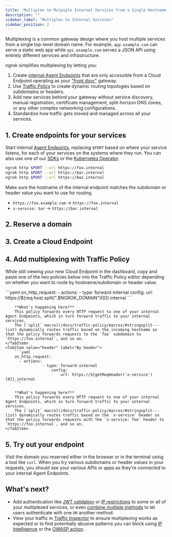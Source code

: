 ```yaml
---
title: 'Multiplex to Mulpiple Internal Services from a Single Hostname'
description: ""
sidebar_label: "Multiplex to Internal Services"
sidebar_position: 2
---
```



Multiplexing is a common gateway design where you host multiple services from a single top-level domain name.
For example, `app.example.com` can serve a static web app while `api.example.com` serves a JSON API using entirely different services and infrastructure.

ngrok simplifies multiplexing by letting you:

1. Create [internal Agent Endpoints](/docs/universal-gateway/agent-endpoints/) that are only accessible from a Cloud Endpoint operating as your ["front door"](/docs/universal-gateway/examples/front-door-pattern) gateway.
2. Use [Traffic Policy](/docs/traffic-policy) to create dynamic routing topologies based on subdomains or headers.
3. Add new services behind your gateway without service discovery, manual registration, certificate management, split-horizon DNS zones, or any other complex networking configurations.
4. Standardize how traffic gets moved and managed across all your services.

## 1. Create endpoints for your services

Start internal [Agent Endpoints](/docs/universal-gateway/agent-endpoints/), replacing `$PORT` based on where your service listens, for each of your services on the systems where they run.
You can also use one of our [SDKs](/docs/agent-sdks) or the [Kubernetes Operator](/docs/k8s).

```bash
ngrok http $PORT --url https://foo.internal
ngrok http $PORT --url https://bar.internal
ngrok http $PORT --url https://baz.internal
```

Make sure the hostname of the internal endpoint matches the subdomain or header value you want to use for routing.

- `https://foo.example.com` &rarr; `https://foo.internal`
- `x-service: bar` &rarr; `https://bar.internal`

## 2. Reserve a domain

<ReserveDomain />

## 3. Create a Cloud Endpoint

<CloudEndpoint />

## 4. Add multiplexing with Traffic Policy

While still viewing your new Cloud Endpoint in the dashboard, copy and paste one of the two policies below into the Traffic Policy editor depending on whether you want to route by hostname/subdomain or header value.

<Tabs>
	<TabItem value="subdomain" label="By subdomain" default>
		```yaml
		on_http_request:
			- actions:
					- type: forward-internal
						config:
							url: https://${req.host.split(".$NGROK_DOMAIN")[0]}.internal 
		```

		**What's happening here?**
		This policy forwards every HTTP request to one of your internal Agent Endpoints, which in turn forward traffic to your internal services.
		The [`split` macro](/docs/traffic-policy/macros/#stringsplit---list) dynamically routes traffic based on the incoming hostname so that the policy forwards requests to the `foo` subdomain to `https://foo.internal`, and so on.
	</TabItem>
	<TabItem value="header" label="By header">
		```yaml
		on_http_request:
		  - actions:
					- type: forward-internal
						config:
							url: https://${getReqHeader('x-service')[0]}.internal
		```

		**What's happening here?**
		This policy forwards every HTTP request to one of your internal Agent Endpoints, which in turn forward traffic to your internal services.
		The [`split` macro](/docs/traffic-policy/macros/#stringsplit---list) dynamically routes traffic based on the `x-service` header so that the policy forwards requests with the `x-service: foo` header to `https://foo.internal`, and so on.
	</TabItem>
</Tabs>

## 5. Try out your endpoint

Visit the domain you reserved either in the browser or in the terminal using a tool like `curl`.
When you try various subdomains or header values in your requests, you should see your various APIs or apps as they're connected to your internal Agent Endpoints.

## What's next?

- Add authentication like [JWT
	validation](/docs/traffic-policy/actions/jwt-validation) or [IP restrictions](/docs/traffic-policy/actions/restrict-ips) to some or all of your multiplexed services, or even [combine multiple methods](/docs/universal-gateway/examples/combine-auth-methods/) to let users authenticate with one `OR` another method.
- View your traffic in [Traffic
	Inspector](https://dashboard.ngrok.com/traffic-inspector) to ensure multiplexing works as expected or to find potentially abusive patterns you can block using [IP Intelligence](/docs/traffic-policy/variables/ip-intel/) or the [OWASP action](/docs/traffic-policy/actions/owasp-crs-request/).

<Back />
